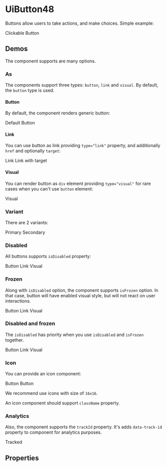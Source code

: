 


<Meta title="UiButton48/Docs" />

# UiButton48

Buttons allow users to take actions, and make choices. Simple example:

<Canvas>
  <UiButton48 variant="primary">Clickable Button</UiButton48>
</Canvas>

## Demos

The component supports are many options.

### As

The components support three types: `button`, `link` and `visual`. By default, the `button` type is used.

#### Button

By default, the component renders generic button:

<Canvas>
  <UiButton48 variant="primary">Default</UiButton48>
  <UiButton48 type="button" variant="primary">Button</UiButton48>
</Canvas>

#### Link

You can use button as link providing `type="link"` property, and additionally `href` and optionally `target`:

<Canvas>
  <UiButton48 href="#" type="link" variant="primary">Link</UiButton48>
  <UiButton48 href="#" target="_blank" type="link" variant="primary">Link with target</UiButton48>
</Canvas>

#### Visual

You can render button as `div` element providing `type="visual"` for rare cases when you can't use `button` element:

<Canvas>
  <UiButton48 type="visual" variant="primary">Visual</UiButton48>
</Canvas>

### Variant

There are 2 variants:

<Canvas>
  <UiButton48 variant="primary">Primary</UiButton48>
  <UiButton48 variant="secondary">Secondary</UiButton48>
</Canvas>

### Disabled

All buttons supports `isDisabled` property:

<Canvas>
  <UiButton48 isDisabled type="button" variant="primary">Button</UiButton48>
  <UiButton48 isDisabled href="#" type="link" variant="primary">Link</UiButton48>
  <UiButton48 isDisabled type="visual" variant="primary">Visual</UiButton48>
</Canvas>

### Frozen

Along with `isDisabled` option, the component supports `isFrozen` option. In that case, button will have enabled visual
style, but will not react on user interactions.

<Canvas>
  <UiButton48 isFrozen type="button" variant="primary">Button</UiButton48>
  <UiButton48 isFrozen href="#" type="link" variant="primary">Link</UiButton48>
  <UiButton48 isFrozen type="visual" variant="primary">Visual</UiButton48>
</Canvas>

### Disabled and frozen

The `isDisabled` has priority when you use `isDisabled` and `isFrozen` together.

<Canvas>
  <UiButton48 isDisabled isFrozen type="button" variant="primary">Button</UiButton48>
  <UiButton48 isDisabled isFrozen href="#" type="link" variant="primary">Link</UiButton48>
  <UiButton48 isDisabled isFrozen type="visual" variant="primary">Visual</UiButton48>
</Canvas>

### Icon

You can provide an icon component:

<Canvas>
  <UiButton48 icon={AddIcon} variant="primary">Button</UiButton48>
  <UiButton48 icon={ChevronRightIcon} variant="secondary">Button</UiButton48>
</Canvas>

We recommend use icons with size of `16x16`.

An icon component should support `className` property.

### Analytics

Also, the component supports the `trackId` property. It's adds `data-track-id` property to component for analytics
purposes.

<Canvas>
  <UiButton48 trackId="my-track-id" type="button" variant="primary">Tracked</UiButton48>
</Canvas>

## Properties

<ArgsTable of={UiButton48} />
